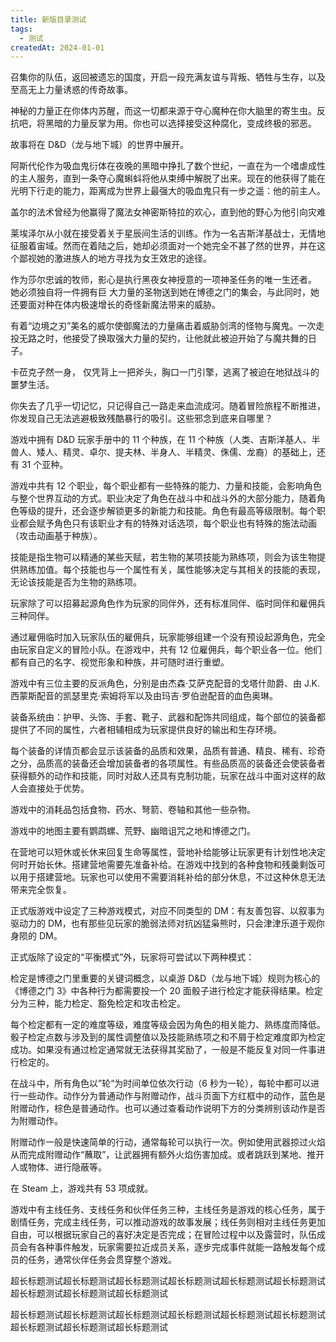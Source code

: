 ```yaml
---
title: 新版目录测试
tags:
  - 测试
createdAt: 2024-01-01
---
```



<Section title="背景设定">

召集你的队伍，返回被遗忘的国度，开启一段充满友谊与背叛、牺牲与生存，以及至高无上力量诱惑的传奇故事。

神秘的力量正在你体内苏醒，而这一切都来源于夺心魔种在你大脑里的寄生虫。反抗吧，将黑暗的力量反掌为用。你也可以选择接受这种腐化，变成终极的邪恶。

故事将在 D&D（龙与地下城）的世界中展开。

</Section>

<Section title="角色设定">

<Section title="玩家角色">

<Section title="阿斯代伦（Astarion）">

阿斯代伦作为吸血鬼衍体在夜晚的黑暗中挣扎了数个世纪，一直在为一个嗜虐成性的主人服务，直到一条夺心魔蝌蚪将他从束缚中解脱了出来。现在的他获得了能在光明下行走的能力，距离成为世界上最强大的吸血鬼只有一步之遥：他的前主人。

</Section>

<Section title="盖尔（Gale）">

盖尔的法术曾经为他赢得了魔法女神密斯特拉的欢心，直到他的野心为他引向灾难

</Section>

<Section title="莱埃泽尔（Lae'zel）">

莱埃泽尔从小就在接受着关于星辰间生活的训练。作为一名吉斯洋基战士，无情地征服着宙域。然而在着陆之后，她却必须面对一个她完全不甚了然的世界，并在这个鄙视她的激进族人的地方寻找为女王效忠的途径。

</Section>

<Section title="影心（Shadowheart）">

作为莎尔忠诚的牧师，影心是执行黑夜女神授意的一项神圣任务的唯一生还者。 她必须独自将一件拥有巨 大力量的圣物送到她在博德之门的集会，与此同时，她还要面对种在体内极速增长的奇怪新魔法带来的威胁。

</Section>

<Section title="威尔（Wyll）">

有着“边境之刃”美名的威尔使御魔法的力量痛击着威胁剑湾的怪物与魔鬼。一次走投无路之时，他接受了换取强大力量的契约，让他就此被迫开始了与魔共舞的日子。

</Section>

<Section title="卡菈克（Karlach）">

卡莅克孑然一身， 仅凭背上一把斧头，胸口一门引擎，逃离了被迫在地狱战斗的噩梦生活。

</Section>

<Section title="邪念（The Dark Urge）">

你失去了几乎一切记忆，只记得自己一路走来血流成河。随着冒险旅程不断推进，你发现自己无法逃避极致残酷暴行的吸引。这些邪念到底来自哪里？

</Section>

</Section>

<Section title="阵营划分">

游戏中拥有 D&D 玩家手册中的 11 个种族，在 11 个种族（人类、吉斯洋基人、半兽人、矮人、精灵、卓尔、提夫林、半身人、半精灵、侏儒、龙裔）的基础上，还有 31 个亚种。

</Section>

<Section title="职业定位">

游戏中共有 12 个职业，每个职业都有一些特殊的能力、力量和技能，会影响角色与整个世界互动的方式。职业决定了角色在战斗中和战斗外的大部分能力，随着角色等级的提升，还会逐步解锁更多的新能力和技能。角色有最高等级限制。每个职业都会赋予角色只有该职业才有的特殊对话选项，每个职业也有特殊的施法动画（攻击动画基于种族）。

</Section>

<Section title="属性技能">

技能是指生物可以精通的某些天赋，若生物的某项技能为熟练项，则会为该生物提供熟练加值。每个技能也与一个属性有关，属性能够决定与其相关的技能的表现，无论该技能是否为生物的熟练项。

</Section>

<Section title="伙伴角色">

玩家除了可以招募起源角色作为玩家的同伴外，还有标准同伴、临时同伴和雇佣兵三种同伴。

通过雇佣临时加入玩家队伍的雇佣兵，玩家能够组建一个没有预设起源角色，完全由玩家自定义的冒险小队。在游戏中，共有 12 位雇佣兵，每个职业各一位。他们都有自己的名字、视觉形象和种族，并可随时进行重塑。

</Section>

<Section title="敌方角色">

游戏中有三位主要的反派角色，分别是由杰森·艾萨克配音的戈塔什勋爵、由 J.K.西蒙斯配音的凯瑟里克·索姆将军以及由玛吉·罗伯逊配音的血色奥琳。

</Section>

</Section>

<Section title="物品道具">

<Section title="武器装备">

装备系统由：护甲、头饰、手套、靴子、武器和配饰共同组成，每个部位的装备都提供了不同的属性，六者相辅相成为玩家提供良好的输出和生存环境。

每个装备的详情页都会显示该装备的品质和效果，品质有普通、精良、稀有、珍奇之分，品质高的装备还会增加装备者的各项属性。有些品质高的装备还会使装备者获得额外的动作和技能，同时对敌人还具有克制功能，玩家在战斗中面对这样的敌人会直接处于优势。

</Section>

<Section title="消耗品">

游戏中的消耗品包括食物、药水、弩箭、卷轴和其他一些杂物。

</Section>

</Section>

<Section title="场景地图">

<Section title="世界地图">

游戏中的地图主要有鹦鹉螺、荒野、幽暗诅咒之地和博德之门。

</Section>

<Section title="游戏场景">

在营地可以短休或长休来回复生命等属性，营地补给能够让玩家更有计划性地决定何时开始长休。搭建营地需要先准备补给。在游戏中找到的各种食物和残羹剩饭可以用于搭建营地。玩家也可以使用不需要消耗补给的部分休息，不过这种休息无法带来完全恢复。

</Section>

</Section>

<Section title="特色系统">

<Section title="游戏模式">

正式版游戏中设定了三种游戏模式，对应不同类型的 DM：有友善包容、以叙事为驱动力的 DM，也有那些见玩家的脆弱法师对抗凶猛枭熊时，只会津津乐道于观你身陨的 DM。

正式版除了设定的“平衡模式”外，玩家将可尝试以下两种模式：

</Section>

<Section title="检定系统">

检定是博德之门里重要的关键词概念，以桌游 D&D（龙与地下城）规则为核心的《博德之门 3》中各种行为都需要投一个 20 面骰子进行检定才能获得结果。检定分为三种，能力检定、豁免检定和攻击检定。

每个检定都有一定的难度等级，难度等级会因为角色的相关能力、熟练度而降低。骰子检定点数与涉及到的属性调整值以及技能熟练项之和不屑于检定难度即为检定成功。如果没有通过检定通常就无法获得其奖励了，一般是不能反复对同一件事进行检定的。

</Section>

<Section title="战斗系统">

在战斗中，所有角色以”轮“为时间单位依次行动（6 秒为一轮），每轮中都可以进行一些动作。动作分为普通动作与附赠动作，战斗页面下方红框中的动作，蓝色是附赠动作，棕色是普通动作。也可以通过查看动作说明下方的分类辨别该动作是否为附赠动作。

附赠动作一般是快速简单的行动，通常每轮可以执行一次。例如使用武器掠过火焰从而完成附赠动作“蘸取”，让武器拥有额外火焰伤害加成。或者跳跃到某地、推开人或物体、进行隐蔽等。

</Section>

<Section title="成就系统">

在 Steam 上，游戏共有 53 项成就。

</Section>

<Section title="任务系统">

游戏中有主线任务、支线任务和伙伴任务三种，主线任务是游戏的核心任务，属于剧情任务，完成主线任务，可以推动游戏的故事发展；线任务则相对主线任务更加自由，可以根据玩家自己的喜好决定是否完成；在冒险过程中以及露营时，队伍成员会有各种事件触发，玩家需要拉近成员关系，逐步完成事件就能一路触发每个成员的任务，通常伙伴任务会贯穿整个游戏。

</Section>

</Section>

<Section title="超长标题测试超长标题测试超长标题测试超长标题测试超长标题测试超长标题测试超长标题测试超长标题测试超长标题测试超长标题测试超长标题测试超长标题测试超长标题测试超长标题测试超长标题测试超长标题测试超长标题测试超长标题测试">

超长标题测试超长标题测试超长标题测试超长标题测试超长标题测试超长标题测试超长标题测试超长标题测试超长标题测试

<Section title="超长标题测试222超长标题测试超长标题测试超长标题测试超长标题测试超长标题测试超长标题测试超长标题测试超长标题测试超长标题测试超长标题测试超长标题测试超长标题测试超长标题测试超长标题测试超长标题测试超长标题测试超长标题测试">

超长标题测试超长标题测试超长标题测试超长标题测试超长标题测试超长标题测试超长标题测试超长标题测试超长标题测试

</Section>

</Section>
